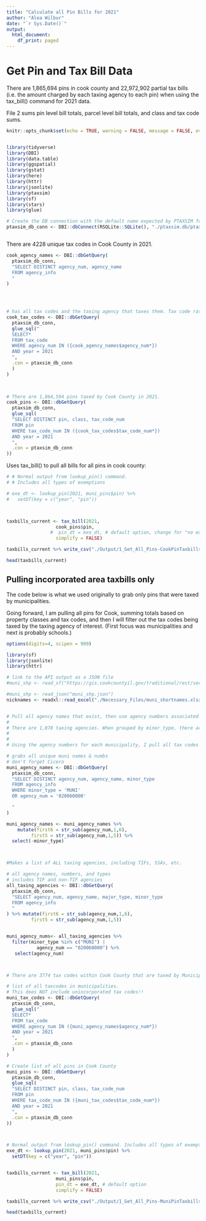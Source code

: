```yaml
---
title: "Calculate all Pin Bills for 2021"
author: "Alea Wilbur"
date: "`r Sys.Date()`"
output:
  html_document:
    df_print: paged
---
```


# Get Pin and Tax Bill Data

There are 1,865,694 pins in cook county and  22,972,902 partial tax bills (i.e. the amount charged by each taxing agency to each pin) when using the tax_bill() command for 2021 data.

File 2 sums pin level bill totals, parcel level bill totals, and class and tax code sums. 



```r
knitr::opts_chunk$set(echo = TRUE, warning = FALSE, message = FALSE, eval=FALSE)


library(tidyverse)
library(DBI)
library(data.table)
library(ggspatial)
library(gstat)
library(here)
library(httr)
library(jsonlite)
library(ptaxsim)
library(sf)
library(stars)
library(glue)

# Create the DB connection with the default name expected by PTAXSIM functions
ptaxsim_db_conn <- DBI::dbConnect(RSQLite::SQLite(), "./ptaxsim.db/ptaxsim-2021.0.4.db")



```


There are 4228 unique tax codes in Cook County in 2021.   

```r

cook_agency_names <- DBI::dbGetQuery(
  ptaxsim_db_conn,
  "SELECT DISTINCT agency_num, agency_name
  FROM agency_info
  "
)

 


# has all tax codes and the taxing agency that taxes them. Tax code rates and agency rates. 
cook_tax_codes <- DBI::dbGetQuery(
  ptaxsim_db_conn,
  glue_sql("
  SELECT*
  FROM tax_code
  WHERE agency_num IN ({cook_agency_names$agency_num*})
  AND year = 2021
  ",
  .con = ptaxsim_db_conn
  )
)  
 


# There are 1,864,594 pins taxed by Cook County in 2021.
cook_pins <- DBI::dbGetQuery(
  ptaxsim_db_conn,
  glue_sql(
  "SELECT DISTINCT pin, class, tax_code_num
  FROM pin
  WHERE tax_code_num IN ({cook_tax_codes$tax_code_num*})
  AND year = 2021
  ",
  .con = ptaxsim_db_conn
))
```


Uses tax_bill() to pull all bills for all pins in cook county:
 
```r
# # Normal output from lookup_pin() command. 
# # Includes all types of exemptions

# exe_dt <- lookup_pin(2021, muni_pins$pin) %>%
#   setDT(key = c("year", "pin"))



taxbills_current <- tax_bill(2021,  
                  cook_pins$pin, 
                #  pin_dt = exe_dt, # default option, change for "no exemption" simulation
                  simplify = FALSE)

taxbills_current %>% write_csv("./Output/1_Get_All_Pins-CookPinTaxbills_2021_Actual.csv")

head(taxbills_current)

```
## Pulling incorporated area taxbills only

The code below is what we used originally to grab only pins that were taxed by municipalities. 

Going forward, I am pulling all pins for Cook, summing totals based on property classes and tax codes, and then I will filter out the tax codes being taxed by the taxing agency of interest. (First focus was municipalities and next is probably schools.)



```r

options(digits=4, scipen = 999)

library(sf)
library(jsonlite)
library(httr)

# link to the API output as a JSON file
#muni_shp <- read_sf("https://gis.cookcountyil.gov/traditional/rest/services/politicalBoundary/MapServer/2/query?outFields=*&where=1%3D1&f=geojson")

#muni_shp <- read_json("muni_shp.json")
nicknames <- readxl::read_excel("./Necessary_Files/muni_shortnames.xlsx")


# Pull all agency names that exist, then use agency numbers associated with MUNI types to pull only the `muni_agency_names` object.
# 
# There are 1,878 taxing agencies. When grouped by minor_type, there are 134 muni agencies, 639 tif agencies, 30 townships, etc.
# 
# 
# Using the agency numbers for each municipality, I pull all tax codes that have an agency_num included in the muni_agency_names object. By narrowing the agencies down to just Municipality types, this prevents duplicate tax_codes from being pulled.

# grabs all unique muni names & numbs
# don't forget Cicero
muni_agency_names <- DBI::dbGetQuery(
  ptaxsim_db_conn,
  "SELECT DISTINCT agency_num, agency_name, minor_type
  FROM agency_info
  WHERE minor_type = 'MUNI'
  OR agency_num = '020060000'  

  "
)

muni_agency_names <- muni_agency_names %>% 
    mutate(first6 = str_sub(agency_num,1,6),
         first5 = str_sub(agency_num,1,5)) %>% 
  select(-minor_type)



#Makes a list of ALL taxing agencies, including TIFs, SSAs, etc.

# all agency names, numbers, and types
# includes TIF and non-TIF agencies
all_taxing_agencies <- DBI::dbGetQuery(
  ptaxsim_db_conn,
  "SELECT agency_num, agency_name, major_type, minor_type
  FROM agency_info
  "
) %>% mutate(first6 = str_sub(agency_num,1,6),
         first5 = str_sub(agency_num,1,5))


muni_agency_nums<- all_taxing_agencies %>% 
  filter(minor_type %in% c("MUNI") | 
           agency_num == "020060000") %>%
   select(agency_num)



# There are 3774 tax codes within Cook County that are taxed by Municipalities.  

# list of all taxcodes in municipalities. 
# This does NOT include unincorporated tax codes!!
muni_tax_codes <- DBI::dbGetQuery(
  ptaxsim_db_conn,
  glue_sql("
  SELECT*
  FROM tax_code
  WHERE agency_num IN ({muni_agency_names$agency_num*})
  AND year = 2021
  ",
  .con = ptaxsim_db_conn
  )
)
```


```r
# Create list of all pins in Cook County
muni_pins <- DBI::dbGetQuery(
  ptaxsim_db_conn,
  glue_sql(
  "SELECT DISTINCT pin, class, tax_code_num
  FROM pin
  WHERE tax_code_num IN ({muni_tax_codes$tax_code_num*})
  AND year = 2021
  ",
  .con = ptaxsim_db_conn
))



# Normal output from lookup_pin() command. Includes all types of exemptions
exe_dt <- lookup_pin(2021, muni_pins$pin) %>%
  setDT(key = c("year", "pin"))


taxbills_current <- tax_bill(2021, 
                  muni_pins$pin, 
                  pin_dt = exe_dt, # default option
                  simplify = FALSE)

taxbills_current %>% write_csv("./Output/1_Get_All_Pins-MuniPinTaxbills_2021_Actual.csv")

head(taxbills_current)

```

